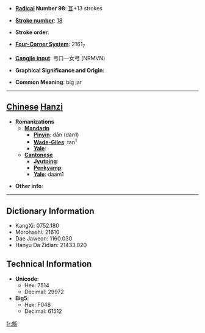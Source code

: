 * '''[[Wiktionary:Chinese radical index| Radical]] Number 98''': [[Wiktionary:Chinese radical index 瓦|瓦]]+13 strokes

* '''[[Wiktionary:Chinese total strokes index|Stroke number]]''': [[Wiktionary:Chinese total strokes index 18|18]]

* '''Stroke order''': 

* '''[[Wiktionary:Chinese four corner index|Four-Corner System]]''': 2161<sub>7</sub>

* '''[[Wiktionary:Chinese Cangjie index|Cangjie input]]''': 弓口一女弓 (NRMVN)

* '''Graphical Significance and Origin''': 

* '''Common Meaning''': big jar

----

== [[Chinese]] [[Hanzi]] ==

* '''Romanizations'''
** '''[[Mandarin]]'''
*** '''[[Pinyin]]''': dān (dan1)
*** '''[[Wade-Giles]]''': tan<sup>1</sup>
*** '''[[Yale]]''': 
** '''[[Cantonese]]'''
*** '''[[Jyutping]]''':
*** '''[[Penkyamp]]''': 
*** '''[[Yale]]''': daam1

* '''Other info''': 

----

== Dictionary Information ==

* KangXi: 0752.180
* Morohashi: 21610
* Dae Jaweon: 1160.030
* Hanyu Da Zidian: 21433.020

== Technical Information ==

* '''Unicode''':
** Hex: 7514
** Decimal: 29972
* '''Big5''':
** Hex: F048
** Decimal: 61512

[[fr:甔]]